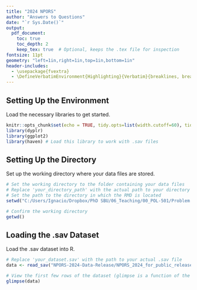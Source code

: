 ---
title: "2024 NPORS"
author: "Answers to Questions"
date: "`r Sys.Date()`"
output: 
  pdf_document:
    toc: true
    toc_depth: 2
    keep_tex: true  # Optional, keeps the .tex file for inspection
fontsize: 11pt
geometry: "left=1in,right=1in,top=1in,bottom=1in"
header-includes: 
  - \usepackage{fvextra}
  - \DefineVerbatimEnvironment{Highlighting}{Verbatim}{breaklines, breakanywhere, commandchars=\\\{\}}
---


## Setting Up the Environment

Load the necessary libraries to get started.

```{r setup, include=FALSE}
knitr::opts_chunk$set(echo = TRUE, tidy.opts=list(width.cutoff=60), tidy=TRUE)
library(dyplr)
library(ggplot2)
library(haven) # Load this library to work with .sav files
```

## Setting Up the Directory

Set up the working directory where your data files are stored.

```{r setup-directory}
# Set the working directory to the folder containing your data files
# Replace 'your_directory_path' with the actual path to your directory 
# Set the path to the directory in which the RMD is located
setwd("C:/Users/Ignacio/Dropbox/PhD SBU/06_Teaching/00_POL-501/Problem Sets/PS-2/")

# Confirm the working directory
getwd()
```

## Loading the .sav Dataset

Load the .sav dataset into R.

```{r load-sav-data}
# Replace 'your_dataset.sav' with the path to your actual .sav file
data <- read_sav("NPORS-2024-Data-Release/NPORS_2024_for_public_release.sav")

# View the first few rows of the dataset (glimpse is a function of the dyplr package)
glimpse(data)
```
